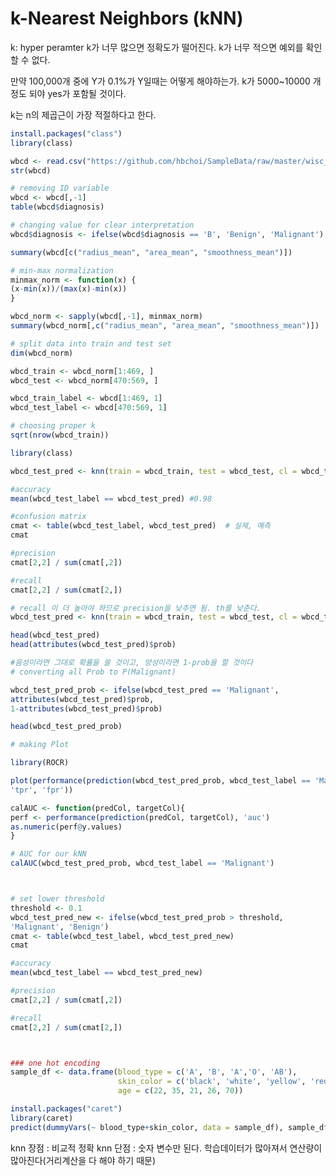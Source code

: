 # k-Nearest Neighbors (kNN)

k: hyper peramter
k가 너무 많으면 정확도가 떨어진다.
k가 너무 적으면 예외를 확인할 수 없다.


만약 100,000개 중에 Y가 0.1%가 Y일때는 어떻게 해야하는가. 
k가 5000~10000 개정도 되야 yes가 포함될 것이다. 

k는 n의 제곱근이 가장 적절하다고 한다. 


```r
install.packages("class")
library(class)

wbcd <- read.csv("https://github.com/hbchoi/SampleData/raw/master/wisc_bc_data.csv", stringsAsFactors = F)
str(wbcd)

# removing ID variable
wbcd <- wbcd[,-1]
table(wbcd$diagnosis)

# changing value for clear interpretation
wbcd$diagnosis <- ifelse(wbcd$diagnosis == 'B', 'Benign', 'Malignant')

summary(wbcd[c("radius_mean", "area_mean", "smoothness_mean")])

# min-max normalization
minmax_norm <- function(x) {
(x-min(x))/(max(x)-min(x))
}

wbcd_norm <- sapply(wbcd[,-1], minmax_norm)
summary(wbcd_norm[,c("radius_mean", "area_mean", "smoothness_mean")])

# split data into train and test set 
dim(wbcd_norm)

wbcd_train <- wbcd_norm[1:469, ] 
wbcd_test <- wbcd_norm[470:569, ]

wbcd_train_label <- wbcd[1:469, 1] 
wbcd_test_label <- wbcd[470:569, 1]

# choosing proper k 
sqrt(nrow(wbcd_train))

library(class)

wbcd_test_pred <- knn(train = wbcd_train, test = wbcd_test, cl = wbcd_train_label, k = 21)

#accuracy
mean(wbcd_test_label == wbcd_test_pred) #0.98

#confusion matrix
cmat <- table(wbcd_test_label, wbcd_test_pred)  # 실제, 예측
cmat

#precision
cmat[2,2] / sum(cmat[,2])

#recall
cmat[2,2] / sum(cmat[2,])

# recall 이 더 높아야 하므로 precision을 낮추면 됨. th를 낮춘다. 
wbcd_test_pred <- knn(train = wbcd_train, test = wbcd_test, cl = wbcd_train_label, k = 21, prob = TRUE)

head(wbcd_test_pred)
head(attributes(wbcd_test_pred)$prob)

#음성이라면 그대로 확률을 쓸 것이고, 양성이라면 1-prob을 할 것이다 
# converting all Prob to P(Malignant)

wbcd_test_pred_prob <- ifelse(wbcd_test_pred == 'Malignant', 
attributes(wbcd_test_pred)$prob,
1-attributes(wbcd_test_pred)$prob)

head(wbcd_test_pred_prob)

# making Plot

library(ROCR)

plot(performance(prediction(wbcd_test_pred_prob, wbcd_test_label == 'Malignant'), 
'tpr', 'fpr'))

calAUC <- function(predCol, targetCol){
perf <- performance(prediction(predCol, targetCol), 'auc') 
as.numeric(perf@y.values)
}

# AUC for our kNN
calAUC(wbcd_test_pred_prob, wbcd_test_label == 'Malignant')



# set lower threshold 
threshold <- 0.1
wbcd_test_pred_new <- ifelse(wbcd_test_pred_prob > threshold, 
'Malignant', 'Benign')
cmat <- table(wbcd_test_label, wbcd_test_pred_new) 
cmat

#accuracy
mean(wbcd_test_label == wbcd_test_pred_new)

#precision
cmat[2,2] / sum(cmat[,2])

#recall
cmat[2,2] / sum(cmat[2,])



### one hot encoding
sample_df <- data.frame(blood_type = c('A', 'B', 'A','O', 'AB'), 
                        skin_color = c('black', 'white', 'yellow', 'red','black'), 
                        age = c(22, 35, 21, 26, 70))

install.packages("caret")
library(caret)
predict(dummyVars(~ blood_type+skin_color, data = sample_df), sample_df)


```

knn 장점 : 비교적 정확
knn 단점 : 숫자 변수만 된다. 학습데이터가 많아져서 연산량이 많아진다(거리계산을 다 해야 하기 때문)
